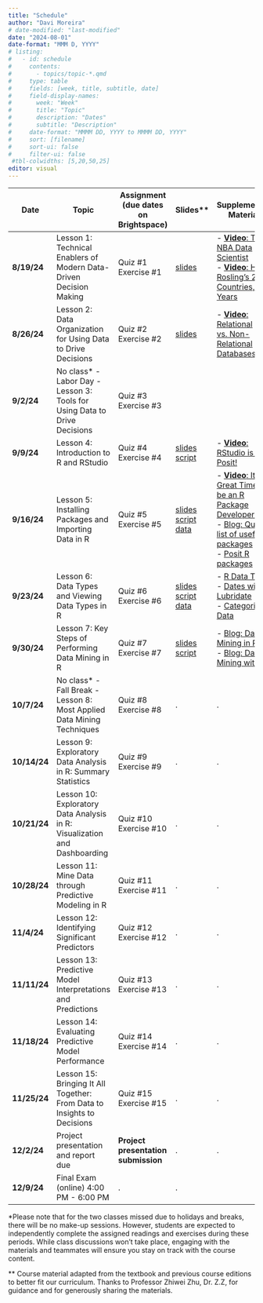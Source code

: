 ```yaml
---
title: "Schedule"
author: "Davi Moreira"
# date-modified: "last-modified"
date: "2024-08-01"
date-format: "MMM D, YYYY"
# listing:
#   - id: schedule
#     contents:
#       - topics/topic-*.qmd
#     type: table
#     fields: [week, title, subtitle, date]
#     field-display-names:
#       week: "Week"
#       title: "Topic"
#       description: "Dates"
#       subtitle: "Description"
#     date-format: "MMMM DD, YYYY to MMMM DD, YYYY"
#     sort: [filename]
#     sort-ui: false
#     filter-ui: false
 #tbl-colwidths: [5,20,50,25]
editor: visual
---
```


| **Date**     | **Topic**                                                                  | **Assignment (due dates on Brightspace)** | **Slides\*\***                                                                                                                                                                                                                  | **Supplementary Materials**                                                                                                                                                                                                                                                                                                                                                  |
|--------------|-------------------|--------------|--------------|--------------|
| **8/19/24**  | Lesson 1: Technical Enablers of Modern Data-Driven Decision Making         | Quiz #1<br>Exercise #1                    | [slides](/lecture_slides/01_lesson_m3dm/01_lesson_m3dm.html){target="_blank"}                                                                                                                                                   | \- [**Video**: The NBA Data Scientist](https://www.youtube.com/watch?v=MpLHMKTolVw&list=PLkIselvEzpM5nFf4nu--q2OGccA_0alYO){target="_blank"}<br>- [**Video**: Hans Rosling's 200 Countries, 200 Years](https://www.youtube.com/watch?v=jbkSRLYSojo&list=PLkIselvEzpM5nFf4nu--q2OGccA_0alYO&index=1){target="_blank"}                                                         |
| **8/26/24**  | Lesson 2: Data Organization for Using Data to Drive Decisions              | Quiz #2<br>Exercise #2                    | [slides](/lecture_slides/02_lesson_m3dm/02_lesson_m3dm.html){target="_blank"}                                                                                                                                                   | \- [**Video**: Relational vs. Non-Relational Databases](https://www.youtube.com/watch?v=E9AgJnsEvG4){target="_blank"}                                                                                                                                                                                                                                                        |
| **9/2/24**   | No class\* - Labor Day - Lesson 3: Tools for Using Data to Drive Decisions | Quiz #3<br>Exercise #3                    |                                                                                                                                                                                                                                 |                                                                                                                                                                                                                                                                                                                                                                              |
| **9/9/24**   | Lesson 4: Introduction to R and RStudio                                    | Quiz #4<br>Exercise #4                    | [slides](/lecture_slides/04_lesson_m3dm/04_lesson_m3dm.html){target="_blank"}<br>[script](/lecture_slides/04_lesson_m3dm/04_lesson_m3dm.R){target="_blank"}                                                                     | \- [**Video**: RStudio is now Posit!](https://www.youtube.com/watch?v=0_UNtwEh7kY){target="_blank"}                                                                                                                                                                                                                                                                          |
| **9/16/24**  | Lesson 5: Installing Packages and Importing Data in R                      | Quiz #5<br>Exercise #5                    | [slides](/lecture_slides/05_lesson_m3dm/05_lesson_m3dm.html){target="_blank"}<br>[script](/lecture_slides/05_lesson_m3dm/05_lesson_m3dm.R){target="_blank"}<br>[data](/lecture_slides/05_lesson_m3dm/data.zip){target="_blank"} | \- [**Video**: It's a Great Time to be an R Package Developer!](https://www.youtube.com/watch?v=hfqjyeA_z7s){target="_blank"}<br>- [Blog: Quick list of useful R packages](https://support.posit.co/hc/en-us/articles/201057987-Quick-list-of-useful-R-packages){target="_blank"}<br>- [Posit R packages](https://posit.co/products/open-source/rpackages/){target="_blank"} |
| **9/23/24**  | Lesson 6: Data Types and Viewing Data Types in R                           | Quiz #6<br>Exercise #6                    | [slides](/lecture_slides/06_lesson_m3dm/06_lesson_m3dm.html){target="_blank"}<br>[script](/lecture_slides/06_lesson_m3dm/06_lesson_m3dm.R){target="_blank"}<br>[data](/lecture_slides/06_lesson_m3dm/data.zip){target="_blank"}                 | - [R Data Types](https://www.w3schools.com/r/r_data_types.asp){target="_blank"}<br>- [Dates with Lubridate](https://lubridate.tidyverse.org/){target="_blank"}<br>- [Categorical Data](https://sscc.wisc.edu/sscc/pubs/dwr/categorical.html#cheat-sheet){target="_blank"} |
| **9/30/24**  | Lesson 7: Key Steps of Performing Data Mining in R                         | Quiz #7<br>Exercise #7      | [slides](/lecture_slides/07_lesson_m3dm/07_lesson_m3dm.html){target="_blank"}<br>[script](/lecture_slides/07_lesson_m3dm/07_lesson_m3dm.R){target="_blank"} |  - [Blog: Data Mining in R](https://www.geeksforgeeks.org/data-mining-in-r/){target="_blank"}<br> - [Blog: Data Mining with R](https://rpubs.com/uriel623/670548){target="_blank"} |
| **10/7/24**  | No class\* - Fall Break - Lesson 8: Most Applied Data Mining Techniques    | Quiz #8<br>Exercise #8                    | .                                                                                                                                                                                                                               | .                                                                                                                                                                                                                                                                                                                                                                            |
| **10/14/24** | Lesson 9: Exploratory Data Analysis in R: Summary Statistics               | Quiz #9<br>Exercise #9                    | .                                                                                                                                                                                                                               | .                                                                                                                                                                                                                                                                                                                                                                            |
| **10/21/24** | Lesson 10: Exploratory Data Analysis in R: Visualization and Dashboarding  | Quiz #10<br>Exercise #10                  | .                                                                                                                                                                                                                               | .                                                                                                                                                                                                                                                                                                                                                                            |
| **10/28/24** | Lesson 11: Mine Data through Predictive Modeling in R                      | Quiz #11<br>Exercise #11                  | .                                                                                                                                                                                                                               | .                                                                                                                                                                                                                                                                                                                                                                            |
| **11/4/24**  | Lesson 12: Identifying Significant Predictors                              | Quiz #12<br>Exercise #12                  | .                                                                                                                                                                                                                               | .                                                                                                                                                                                                                                                                                                                                                                            |
| **11/11/24** | Lesson 13: Predictive Model Interpretations and Predictions                | Quiz #13<br>Exercise #13                  | .                                                                                                                                                                                                                               | .                                                                                                                                                                                                                                                                                                                                                                            |
| **11/18/24** | Lesson 14: Evaluating Predictive Model Performance                         | Quiz #14<br>Exercise #14                  | .                                                                                                                                                                                                                               | .                                                                                                                                                                                                                                                                                                                                                                            |
| **11/25/24** | Lesson 15: Bringing It All Together: From Data to Insights to Decisions    | Quiz #15<br>Exercise #15                  | .                                                                                                                                                                                                                               | .                                                                                                                                                                                                                                                                                                                                                                            |
| **12/2/24**  | Project presentation and report due                                        | **Project presentation submission**       | .                                                                                                                                                                                                                               | .                                                                                                                                                                                                                                                                                                                                                                            |
| **12/9/24**  | Final Exam (online) 4:00 PM - 6:00 PM                                      | .                                         | .                                                                                                                                                                                                                               |                                                                                                                                                                                                                                                                                                                                                                              |

\*Please note that for the two classes missed due to holidays and breaks, there will be no make-up sessions. However, students are expected to independently complete the assigned readings and exercises during these periods. While class discussions won't take place, engaging with the materials and teammates will ensure you stay on track with the course content.

\*\* Course material adapted from the textbook and previous course editions to better fit our curriculum. Thanks to Professor Zhiwei Zhu, Dr. Z.Z, for guidance and for generously sharing the materials.
